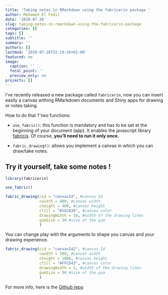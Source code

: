```yaml
---
title: 'Taking notes in RMarkdown using the fabricerin package '
author: Mohamed El Fodil
date: '2020-07-26'
slug: taking-notes-in-rmarkdown-using-the-fabricerin-package
categories: []
tags: []
subtitle: ''
summary: ''
authors: []
lastmod: '2020-07-26T22:19:26+02:00'
featured: no
image:
  caption: ''
  focal_point: ''
  preview_only: no
projects: []
---
```




I've recently released a new package called `fabricerin`, now you can insert easily a canvas withing RMarkdown documents and Shiny apps for drawing or notes taking. 

How to do that ? two functions: 

- `use_fabric()`: this function is mandatory and has to be set at the beginning of your document (app). It enables the javascript library [fabricjs](http://fabricjs.com/). Of course, __you'll need to run it only once.__

- `fabric_drawing()`: allows you implement a canvas in which you can draw/take notes.


## __Try it yourself, take some notes !__


```r

library(fabricerin)

use_fabric()

fabric_drawing(cid = "canvasId", #canvas Id 
               cwidth = 400, #canvas width
               cheight = 400, #canvas height
               cfill = "#282A36", #canvas color
               drawingWidth = 10, #width of the drawing lines
               gumSize = 30 #size of the gum
               )


```


You can change play with the arguments to shape you canvas and your drawing experience.



```r

fabric_drawing(cid = "canvasId2", #canvas Id 
               cwidth = 500, #canvas width
               cheight = 1000, #canvas height
               cfill = "#FFCD43", #canvas color
               drawingWidth = 5, #width of the drawing lines
               gumSize = 50 #size of the gum
               )

```






For more info, here is the [Github repo](https://github.com/feddelegrand7/fabricerin)























